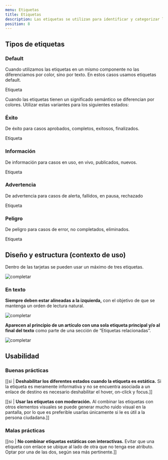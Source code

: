 ```yaml
---
menu: Etiquetas
title: Etiquetas
description: Las etiquetas se utilizan para identificar y categorizar la información dentro de una página proporcionando más detalles a los usuarios sobre el contenido que necesitan.
position: 8
---
```


## Tipos de etiquetas

### Default

Cuando utilizamos las etiquetas en un mismo componente no las diferenciamos por color, sino por texto. En estos casos usamos etiquetas default.

<div className="d-flex flex-row justify-content-center content-1">
  <span className="badge badge-secondary">Etiqueta</span>
</div>

Cuando las etiquetas tienen un significado semántico se diferencian por colores. Utilizar estas variantes para los siguientes estados:

### Éxito

De éxito para casos aprobados, completos, exitosos, finalizados.

<div className="d-flex flex-row justify-content-center content-1">
  <span className="badge badge-success">Etiqueta</span>
</div>

### Información

De información para casos en uso, en vivo, publicados, nuevos.

<div className="d-flex flex-row justify-content-center content-1">
  <span className="badge badge-info">Etiqueta</span>
</div>

### Advertencia

De advertencia para casos de alerta, fallidos, en pausa, rechazado

<div className="d-flex flex-row justify-content-center content-1">
  <span className="badge badge-primary">Etiqueta</span>
</div>

### Peligro

De peligro para casos de error, no completados, eliminados.

<div className="d-flex flex-row justify-content-center content-1">
  <span className="badge badge-danger">Etiqueta</span>
</div>

## Diseño y estructura (contexto de uso)

Dentro de las tarjetas se pueden usar un máximo de tres etiquetas.

![completar](/componentes/etiqueta/en_tarjetas.png)

### En texto

**Siempre deben estar alineadas a la izquierda,** con el objetivo de que se mantenga un orden de lectura natural.

![completar](/componentes/etiqueta/en_texto.svg)

**Aparecen al principio de un artículo con una sola etiqueta principal y/o al final del texto** como parte de una sección de “Etiquetas relacionadas”.

![completar](/componentes/etiqueta/en_texto2.svg)

## Usabilidad

### Buenas prácticas

[[si | **Deshabilitar los diferentes estados cuando la etiqueta es estática.** Si la etiqueta es meramente informativa y no se encuentra asociada a un enlace de destino es necesario deshabilitar el hover, on-click y focus.]]

[[si | **Usar las etiquetas con moderación.** Al combinar las etiquetas con otros elementos visuales se puede generar mucho ruido visual en la pantalla, por lo que es preferible usarlas únicamente si le es útil a la persona ciudadana.]]

### Malas prácticas

[[no | **No combinar etiquetas estáticas con interactivas.** Evitar que una etiqueta con enlace se ubique al lado de otra que no tenga ese atributo. Optar por una de las dos, según sea más pertinente.]]
